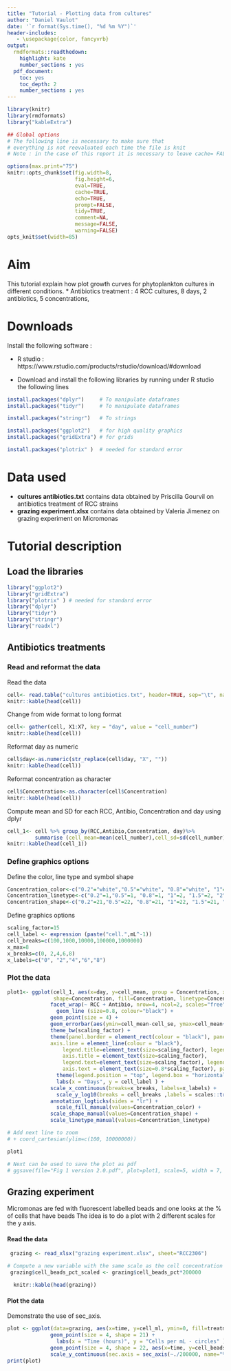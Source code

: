 ```yaml
---
title: "Tutorial - Plotting data from cultures"
author: "Daniel Vaulot"
date: '`r format(Sys.time(), "%d %m %Y")`'
header-includes:
   - \usepackage{color, fancyvrb}
output:
  rmdformats::readthedown:
    highlight: kate
    number_sections : yes    
  pdf_document: 
    toc: yes
    toc_depth: 2
    number_sections : yes
---
```


```r
library(knitr)
library(rmdformats)
library("kableExtra")

## Global options
# The following line is necessary to make sure that 
# everything is not reevaluated each time the file is knit
# Note : in the case of this report it is necessary to leave cache= FALSE

options(max.print="75")
knitr::opts_chunk$set(fig.width=8, 
                      fig.height=6, 
                      eval=TRUE, 
                      cache=TRUE,
                      echo=TRUE,
                      prompt=FALSE,
                      tidy=TRUE,
                      comment=NA,
                      message=FALSE,
                      warning=FALSE)
opts_knit$set(width=85)
```


# Aim

This tutorial explain how plot growth curves for phytoplankton cultures in different conditions.
* Antibiotics treatment : 4 RCC cultures, 8 days, 2 antibiotics, 5 concentrations, 


# Downloads

Install the following software :  


* R studio : https://www.rstudio.com/products/rstudio/download/#download

* Download and install the following libraries by running under R studio the following lines

```R
install.packages("dplyr")     # To manipulate dataframes
install.packages("tidyr")     # To manipulate dataframes

install.packages("stringr")   # To strings

install.packages("ggplot2")   # for high quality graphics
install.packages("gridExtra") # for grids

install.packages("plotrix" )  # needed for standard error


```

# Data used

* **cultures antibiotics.txt** contains data obtained by Priscilla Gourvil on antibiotics treatment of RCC strains
* **grazing experiment.xlsx** contains data obtained by Valeria Jimenez on grazing experiment on Micromonas


# Tutorial description

## Load the libraries

```r
library("ggplot2")
library("gridExtra")
library("plotrix" ) # needed for standard error
library("dplyr")
library("tidyr")
library("stringr")
library("readxl")
```

## Antibiotics treatments
### Read and reformat the data
Read the data
```r
cell<- read.table("cultures antibiotics.txt", header=TRUE, sep="\t", na.strings="NA", dec=".", strip.white=TRUE)
knitr::kable(head(cell))
```

Change from wide format to long format
```r
cell<- gather(cell, X1:X7, key = "day", value = "cell_number") 
knitr::kable(head(cell))
```

Reformat day as numeric
```r
cell$day<-as.numeric(str_replace(cell$day, "X", ""))
knitr::kable(head(cell))
```

Reformat concentration as character
```r
cell$Concentration<-as.character(cell$Concentration)
knitr::kable(head(cell))
```

Compute mean and SD for each RCC, Antibio, Concentration and day using dplyr
```r
cell_1<- cell %>% group_by(RCC,Antibio,Concentration, day)%>%
         summarise (cell_mean=mean(cell_number),cell_sd=sd(cell_number), cell_se=std.error(cell_number))
knitr::kable(head(cell_1))
```

### Define graphics options
Define the color, line type and symbol shape
```r
Concentration_color<-c("0.2"="white","0.5"="white", "0.8"="white", "1"="black", "1.5"="black", "2"="black")
Concentration_linetype<-c("0.2"=1,"0.5"=1, "0.8"=1, "1"=2, "1.5"=2, "2"=2)
Concentration_shape<-c("0.2"=21,"0.5"=22, "0.8"=21, "1"=22, "1.5"=21, "2"=22)
```

Define graphics options
```r
scaling_factor=15
cell_label <- expression (paste("cell.",mL^-1))
cell_breaks=c(100,1000,10000,100000,1000000)
x_max=8
x_breaks=c(0, 2,4,6,8)
x_labels=c("0", "2","4","6","8")
```

\pagebreak

### Plot the data
```r
plot1<- ggplot(cell_1, aes(x=day, y=cell_mean, group = Concentration, xmin=0, xmax=x_max, 
               shape=Concentration, fill=Concentration, linetype=Concentration)) + 
              facet_wrap(~ RCC + Antibio, nrow=4, ncol=2, scales="free") +
	            geom_line (size=0.8, colour="black") + 
              geom_point(size = 4) + 
              geom_errorbar(aes(ymin=cell_mean-cell_se, ymax=cell_mean+cell_se),width=0.2, linetype=1) +
              theme_bw(scaling_factor) + 
              theme(panel.border = element_rect(colour = "black"), panel.grid.major = element_blank(), panel.grid.minor = element_blank(),	
              axis.line = element_line(colour = "black"), 
		          legend.title=element_text(size=scaling_factor), legend.key=element_blank(),
		          axis.title = element_text(size=scaling_factor), 
		          legend.text=element_text(size=scaling_factor), legend.key.height = unit(1, "cm"), 
		          axis.text = element_text(size=0.8*scaling_factor), panel.background = element_rect(fill="white")) + 
	            theme(legend.position = "top", legend.box = "horizontal")  +
	            labs(x = "Days", y = cell_label ) +
              scale_x_continuous(breaks=x_breaks, labels=x_labels) + 
	            scale_y_log10(breaks = cell_breaks ,labels = scales::trans_format("log10", scales::math_format(10^.x))) + 
              annotation_logticks(sides = "lr") + 
	            scale_fill_manual(values=Concentration_color) + 
              scale_shape_manual(values=Concentration_shape) + 
              scale_linetype_manual(values=Concentration_linetype)

# Add next line to zoom		
# + coord_cartesian(ylim=c(100, 10000000))		

plot1

# Next can be used to save the plot as pdf		
# ggsave(file="Fig 1 version 2.0.pdf", plot=plot1, scale=5, width = 7, height = 10, units = "cm", useDingbats=FALSE)

```


## Grazing experiment

Micromonas are fed with fluorescent labelled beads and one looks at the % of cells that have beads
The idea is to do a plot with 2 different scales for the y axis.

#### Read the data

```r
 grazing <- read_xlsx("grazing experiment.xlsx", sheet="RCC2306")

# Compute a new variable with the same scale as the cell concentration to be able to plot on the same graph
 grazing$cell_beads_pct_scaled <- grazing$cell_beads_pct*200000

  knitr::kable(head(grazing))
```

#### Plot the data
Demonstrate the use of sec_axis.
```r
plot <- ggplot(data=grazing, aes(x=time, y=cell_ml, ymin=0, fill=treatment)) + 
              geom_point(size = 4, shape = 21) +
	            labs(x = "Time (hours)", y = "Cells per mL - circles" ) +
              geom_point(size = 4, shape = 22, aes(x=time, y=cell_beads_pct_scaled, fill=treatment)) +
              scale_y_continuous(sec.axis = sec_axis(~./200000, name="% of cells with beads - squares"))
print(plot)
```




